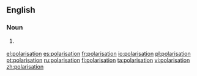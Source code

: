 ==English==

===Noun===
{{en-noun}}

# {{British}} {{alternative spelling of|polarization}}

[[el:polarisation]]
[[es:polarisation]]
[[fr:polarisation]]
[[io:polarisation]]
[[pl:polarisation]]
[[pt:polarisation]]
[[ru:polarisation]]
[[fi:polarisation]]
[[ta:polarisation]]
[[vi:polarisation]]
[[zh:polarisation]]